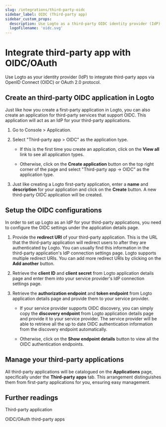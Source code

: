 ```yaml
---
slug: /integrations/third-party-oidc
sidebar_label: OIDC (Third-party app)
sidebar_custom_props:
  description: Use Logto as a third-party OIDC identity provider (IdP) for your application.
  logoFilename: 'oidc.svg'
---
```


# Integrate third-party app with OIDC/OAuth

Use Logto as your identity provider (IdP) to integrate third-party apps via OpenID Connect (OIDC) or OAuth 2.0 protocol.

## Create an third-party OIDC application in Logto

Just like how you create a first-party application in Logto, you can also create an application for third-party services that support OIDC. This application will act as an IdP for your third-party applications.

1. Go to <CloudLink to="/application">Console > Application</CloudLink>.

2. Select "Third-party app > OIDC" as the application type.

   - If this is the first time you create an application, click on the **View all** link to see all application types.

   - Otherwise, click on the **Create application** button on the top right corner of the page and select "Third-party app -> OIDC" as the application type.

3. Just like creating a Logto first-party application, enter a **name** and **description** for your application and click on the **Create** button. A new third-party OIDC application will be created.

## Setup the OIDC configurations

In order to set up Logto as an IdP for your third-party applications, you need to configure the OIDC settings under the application details page.

1. Provide the **redirect URI** of your third-party application. This is the URL that the third-party application will redirect users to after they are authenticated by Logto. You can usually find this information in the third-party application's IdP connection settings page. Logto supports multiple redirect URIs. You can add more redirect URIs by clicking on the **Add another** button.

2. Retrieve the **client ID** and **client secret** from Logto application details page and enter them into your service provider's IdP connection settings page.

3. Retrieve the **authorization endpoint** and **token endpoint** from Logto application details page and provide them to your service provider.

   - If your service provider supports OIDC discovery, you can simply copy the **discovery endpoint** from Logto application details page and provide it to your service provider. The service provider will be able to retrieve all the up to date OIDC authentication information from the discovery endpoint automatically.

   - Otherwise, click on the **Show endpoint details** button to view all the OIDC authentication endpoints.

## Manage your third-party applications

All third-party applications will be catalogued on the **Applications** page, specifically under the **Third-party apps** tab. This arrangement distinguishes them from first-party applications for you, ensuring easy management.

## Further readings

<Url href="/integrate-logto/third-party-application">Third-party application</Url>

<Url href="/integrate-logto/third-party-application/oidc-third-party-application">
  OIDC/OAuth third-party apps
</Url>
